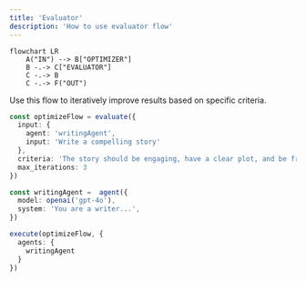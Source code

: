 ```yaml
---
title: 'Evaluator'
description: 'How to use evaluator flow'
---
```


```mermaid
flowchart LR
    A("IN") --> B["OPTIMIZER"]
    B -.-> C["EVALUATOR"]
    C -.-> B
    C -.-> F("OUT")
```

Use this flow to iteratively improve results based on specific criteria.

<CodeGroup>

```ts flow.ts
const optimizeFlow = evaluate({
  input: {
    agent: 'writingAgent',
    input: 'Write a compelling story'
  },
  criteria: 'The story should be engaging, have a clear plot, and be free of grammar errors',
  max_iterations: 3
})
```

```ts agents.ts
const writingAgent =  agent({
  model: openai('gpt-4o'),
  system: 'You are a writer...',
})
```

```ts main.ts
execute(optimizeFlow, {
  agents: {
    writingAgent
  }
})
```

</CodeGroup>

